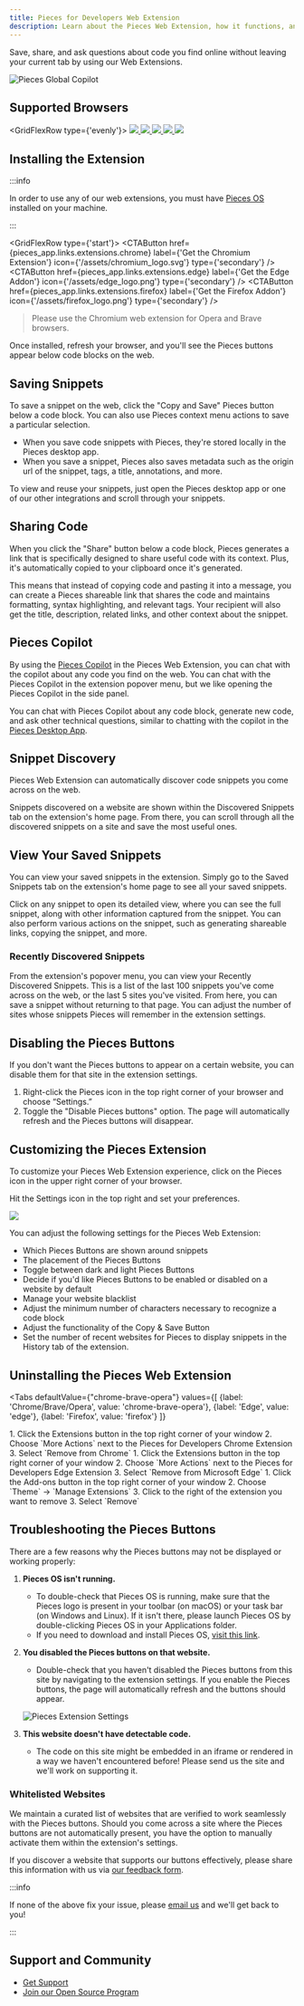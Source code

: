 ```yaml
---
title: Pieces for Developers Web Extension
description: Learn about the Pieces Web Extension, how it functions, and what all you can do with this powerful extension.
---
```



Save, share, and ask questions about code you find online without leaving your current tab by using our Web Extensions.

![Pieces Global Copilot](https://storage.googleapis.com/pieces_multimedia/PROMOTIONAL/PIECES_FOR_DEVELOPERS/WEB/MACOS/GLOBAL_COPILOT/16X9/PIECES_FOR_DEVELOPERS-WEB-GLOBAL_COPILOT-MACOS-16X9-11_27_2023.GIF)

[//]: # (<Video)

[//]: # (  type={'local'})

[//]: # (  src={'/assets/web-extension/PIECES_FOR_DEVELOPERS-WEB-GLOBAL_COPILOT-MACOS-16X9-11_27_2023'})

[//]: # (/>)

## Supported Browsers

<GridFlexRow type={'evenly'}>
  <a href={pieces_app.links.extensions.chrome}>
    <Image width={70} src="/assets/chrome_logo.png" />
  </a>
  <a href={pieces_app.links.extensions.chrome}>
    <Image width={60} src="/assets/brave_logo.png" />
  </a>
  <a href={pieces_app.links.extensions.chrome}>
    <Image width={70} src="/assets/opera_logo.png" />
  </a>
  <a href={pieces_app.links.extensions.edge}>
    <Image width={70} src="/assets/edge_logo.png" />
  </a>
  <a href={pieces_app.links.extensions.firefox}>
    <Image width={70} src="/assets/firefox_logo.png" />
  </a>
</GridFlexRow>

## Installing the Extension

:::info

In order to use any of our web extensions, you must have <a target="blank" href="/installation-getting-started/what-am-i-installing#what-is-pieces-os">Pieces OS</a> installed on your machine.

:::

<GridFlexRow type={'start'}>
  <CTAButton
    href={pieces_app.links.extensions.chrome}
    label={'Get the Chromium Extension'}
    icon={'/assets/chromium_logo.svg'}
    type={'secondary'}
  />
  <CTAButton
    href={pieces_app.links.extensions.edge}
    label={'Get the Edge Addon'}
    icon={'/assets/edge_logo.png'}
    type={'secondary'}
  />
  <CTAButton
    href={pieces_app.links.extensions.firefox}
    label={'Get the Firefox Addon'}
    icon={'/assets/firefox_logo.png'}
    type={'secondary'}
  />
</GridFlexRow>

<MiniSpacer />

> Please use the Chromium web extension for Opera and Brave browsers.

Once installed, refresh your browser, and you'll see the Pieces buttons appear below code blocks on the web.

## Saving Snippets
To save a snippet on the web, click the "Copy and Save" Pieces button below a code block. You can also use Pieces context menu actions to save a particular selection.

- When you save code snippets with Pieces, they're stored locally in the Pieces desktop app.
- When you save a snippet, Pieces also saves metadata such as the origin url of the snippet, tags, a title, annotations, and more.

To view and reuse your snippets, just open the Pieces desktop app or one of our other integrations and scroll through your snippets.

## Sharing Code
When you click the "Share" button below a code block, Pieces generates a link that is specifically designed to share useful code with its context. Plus, it's automatically copied to your clipboard once it's generated.

This means that instead of copying code and pasting it into a message, you can create a Pieces shareable link that shares the code and maintains formatting, syntax highlighting, and relevant tags. Your recipient will also get the title, description, related links, and other context about the snippet.

## Pieces Copilot
By using the [Pieces Copilot](/features/pieces-copilot) in the Pieces Web Extension, you can chat with the copilot about any code you find on the web. You can chat with the Pieces Copilot in the extension popover menu, but we like opening the Pieces Copilot in the side panel.

You can chat with Pieces Copilot about any code block, generate new code, and ask other technical questions, similar to chatting with the copilot in the [Pieces Desktop App](/installation-getting-started/what-am-i-installing).

## Snippet Discovery
Pieces Web Extension can automatically discover code snippets you come across on the web.

Snippets discovered on a website are shown within the Discovered Snippets tab on the extension's home page. From there, you can scroll through all the discovered snippets on a site and save the most useful ones.

## View Your Saved Snippets
You can view your saved snippets in the extension. Simply go to the Saved Snippets tab on the extension's home page to see all your saved snippets.

Click on any snippet to open its detailed view, where you can see the full snippet, along with other information captured from the snippet. You can also perform various actions on the snippet, such as generating shareable links, copying the snippet, and more.

### Recently Discovered Snippets
From the extension's popover menu, you can view your Recently Discovered Snippets. This is a list of the last 100 snippets you've come across on the web, or the last 5 sites you've visited. From here, you can save a snippet without returning to that page. You can adjust the number of sites whose snippets Pieces will remember in the extension settings.

## Disabling the Pieces Buttons
If you don't want the Pieces buttons to appear on a certain website, you can disable them for that site in the extension settings.

1. Right-click the Pieces icon in the top right corner of your browser and choose “Settings.”
2. Toggle the "Disable Pieces buttons" option. The page will automatically refresh and the Pieces buttons will disappear.

## Customizing the Pieces Extension

To customize your Pieces Web Extension experience, click on the Pieces icon in the upper right corner of your browser.

Hit the Settings icon in the top right and set your preferences.

![](/assets/theme_for_chrome.png)

You can adjust the following settings for the Pieces Web Extension:
- Which Pieces Buttons are shown around snippets
- The placement of the Pieces Buttons
- Toggle between dark and light Pieces Buttons
- Decide if you'd like Pieces Buttons to be enabled or disabled on a website by default
- Manage your website blacklist
- Adjust the minimum number of characters necessary to recognize a code block
- Adjust the functionality of the Copy & Save Button
- Set the number of recent websites for Pieces to display snippets in the History tab of the extension.

## Uninstalling the Pieces Web Extension

<Tabs
  defaultValue={"chrome-brave-opera"}
  values={[
    {label: 'Chrome/Brave/Opera', value: 'chrome-brave-opera'},
    {label: 'Edge', value: 'edge'},
    {label: 'Firefox', value: 'firefox'}
  ]}
>
  <TabItem value="chrome-brave-opera">
    1. Click the Extensions button in the top right corner of your window
    2. Choose `More Actions` next to the Pieces for Developers Chrome Extension
    3. Select `Remove from Chrome`
  </TabItem>
  <TabItem value="edge">
    1. Click the Extensions button in the top right corner of your window
    2. Choose `More Actions` next to the Pieces for Developers Edge Extension
    3. Select `Remove from Microsoft Edge`
  </TabItem>
  <TabItem value="firefox">
    1. Click the Add-ons button in the top right corner of your window
    2. Choose `Theme` → `Manage Extensions`
    3. Click to the right of the extension you want to remove
    3. Select `Remove`
  </TabItem>
</Tabs>

## Troubleshooting the Pieces Buttons
There are a few reasons why the Pieces buttons may not be displayed or working properly:

1. **Pieces OS isn't running.**
    - To double-check that Pieces OS is running, make sure that the Pieces logo is present in your toolbar (on macOS) or your task bar (on Windows and Linux). If it isn't there, please launch Pieces OS by double-clicking Pieces OS in your Applications folder.
    - If you need to download and install Pieces OS, <a target="_blank" href="/installation-getting-started/what-am-i-installing">visit this link</a>.

2. **You disabled the Pieces buttons on that website.**
    - Double-check that you haven't disabled the Pieces buttons from this site by navigating to the extension settings. If you enable the Pieces buttons, the page will automatically refresh and the buttons should appear.

    ![Pieces Extension Settings](/assets/settings_for_chrome.png)

3. **This website doesn't have detectable code.**
    - The code on this site might be embedded in an iframe or rendered in a way we haven't encountered before! Please send us the site and we'll work on supporting it.

### Whitelisted Websites
We maintain a curated list of websites that are verified to work seamlessly with the Pieces buttons. Should you come across a site where the Pieces buttons are not automatically present, you have the option to manually activate them within the extension's settings.

If you discover a website that supports our buttons effectively, please share this information with us via [our feedback form](https://getpieces.typeform.com/web-extension).

:::info

If none of the above fix your issue, please <a target="_blank" href={pieces_app.links.socials.support_email}>email us</a> and we'll get back to you!

:::

##  Support and Community

- [Get Support](/support)
- [Join our Open Source Program](https://github.com/pieces-app/opensource)
